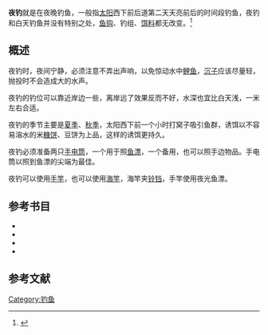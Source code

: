 {{otheruses|subject=一种钓鱼方法|other=其他同名条目|波澜万丈}}

{{Howto|time=2019-11-04T17:36:52+00:00}}
'''夜钓'''就是在夜晚钓鱼，一般指[[太阳|太阳]]西下前后道第二天天亮前后的时间段钓鱼，夜钓和白天钓鱼并没有特别之处，[[鱼钩|鱼钩]]、钓组、[[鱼饵|饵料]]都无改变。{{r|fish|page=210}}<ref>{{cite web |url=http://news.gmw.cn/newspaper/2013-08/31/content_2045386.htm |title=岸边夜钓黑鱼钓具选择也很重要 |accessdate=2013 |publisher=光明网 |work= |language=zh-hans |archive-date=2016-03-05 |archive-url=https://web.archive.org/web/20160305041552/http://news.gmw.cn/newspaper/2013-08/31/content_2045386.htm |dead-url=no }}</ref>

==概述==
夜钓时，夜间宁静，必须注意不弄出声响，以免惊动水中[[鲤鱼|鲤鱼]]，[[沉子|沉子]]应该尽量轻，抛投时不会造成大的水声。{{r|fish|page=210}}

夜钓的钓位可以靠近岸边一些，离岸远了效果反而不好，水深也宜比白天浅，一米左右合适。{{r|fish|page=210}}

夜钓的季节主要是[[夏季|夏季]]、[[秋季|秋季]]，太阳西下前一个小时打窝子吸引鱼群，诱饵以不容易溶水的米[[糠饼|糠饼]]、豆饼为上品，这样的诱饵更持久。{{r|fish|page=210}}

夜钓必须准备两只[[手电筒|手电筒]]，一个用于照[[鱼漂|鱼漂]]，一个备用，也可以照手边物品。{{r|fish|page=210}}手电筒以照到鱼漂的尖端为最佳。{{r|fish|page=210}}

夜钓可以使用[[手竿|手竿]]，也可以使用[[海竿|海竿]]，海竿夹[[铃铛|铃铛]]，手竿使用夜光鱼漂。{{r|fish|page=210}}

== 参考书目 ==
*{{cite book |author=杜健鹰  |title=《新手垂钓完全攻略》|year=2009 |publisher=化学工业出版社 |location= |pages= |isbn=9787122045966 |language=zh-hans}}
*{{cite book |author=盛文林 |title=《实用钓鱼完全入门》|year=2013 |publisher=北京工业大学出版社 |location=北京市 |pages= |isbn=9787563933501 |language=zh-hans}}
*{{cite book |author= 金波、卢德娥  |title=《生活百科全书:最新垂钓知识图鉴》|year=2012 |publisher=武汉出版社 |location=武汉市 |pages= |isbn= 9787543070387|language=zh-hans}}
*{{cite book |author=王长工  |title=《钓鱼百技精解》|year=2011 |publisher=金盾出版社 |location= |pages= |isbn= 9787508269689|language=zh-hans}}

==参考文献==
{{reflist|refs=
<ref name="fish" >{{cite book |author=刘缨、张晓衡 |title=《垂钓绝招图解》|year=1996 |publisher=海南出版社 |location=海南省 |pages= |isbn= 7-80609-120-3|language=zh-hans}}</ref>
}}


{{DEFAULTSORT:Y夜}}
[[Category:钓鱼|Category:钓鱼]]